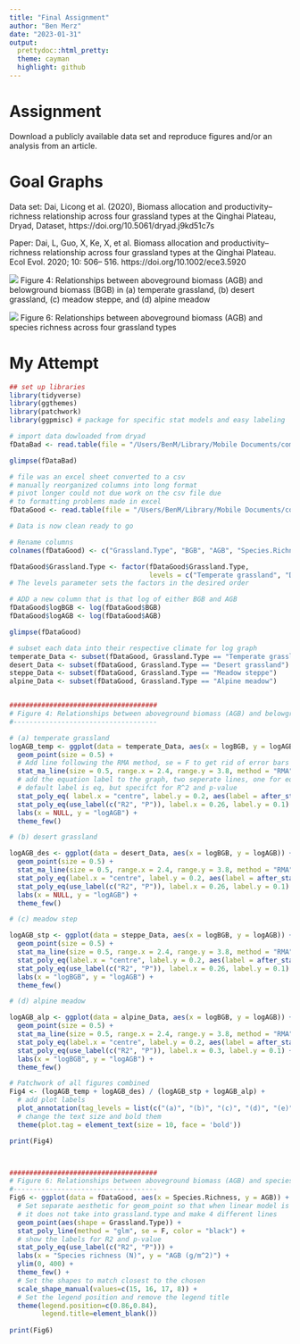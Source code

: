 ```yaml
---
title: "Final Assignment"
author: "Ben Merz"
date: "2023-01-31"
output: 
  prettydoc::html_pretty:
  theme: cayman
  highlight: github
---
```


# Assignment
Download a publicly available data set and reproduce figures and/or an analysis from an article.

# Goal Graphs
Data set: Dai, Licong et al. (2020), Biomass allocation and productivity–richness relationship across four grassland types at the Qinghai Plateau, Dryad, Dataset, https://doi.org/10.5061/dryad.j9kd51c7s

Paper: Dai, L, Guo, X, Ke, X, et al. Biomass allocation and productivity–richness relationship across four grassland types at the Qinghai Plateau. Ecol Evol. 2020; 10: 506– 516. https://doi.org/10.1002/ece3.5920

![](/Users/BenM/Library/Mobile Documents/com~apple~CloudDocs/Documents/College/Bio/Reproducible R/Git Repository/BIOL1007A/Data/Final/Dai_Fig4.jpeg)
Figure 4: Relationships between aboveground biomass (AGB) and belowground biomass (BGB) in (a) temperate grassland, (b) desert grassland, (c) meadow steppe, and (d) alpine meadow

![](/Users/BenM/Library/Mobile Documents/com~apple~CloudDocs/Documents/College/Bio/Reproducible R/Git Repository/BIOL1007A/Data/Final/Dai_Fig6.jpeg)
Figure 6: Relationships between aboveground biomass (AGB) and species richness across four grassland types


# My Attempt
```r
## set up libraries
library(tidyverse)
library(ggthemes)
library(patchwork)
library(ggpmisc) # package for specific stat models and easy labeling

# import data dowloaded from dryad
fDataBad <- read.table(file = "/Users/BenM/Library/Mobile Documents/com~apple~CloudDocs/Documents/College/Bio/Reproducible R/Git Repository/BIOL1007A/Data/Final/Data.csv", sep = ",", header = T)

glimpse(fDataBad)

# file was an excel sheet converted to a csv
# manually reorganized columns into long format
# pivot longer could not due work on the csv file due 
# to formatting problems made in excel
fDataGood <- read.table(file = "/Users/BenM/Library/Mobile Documents/com~apple~CloudDocs/Documents/College/Bio/Reproducible R/Git Repository/BIOL1007A/Data/Final/Dai_Data_2.csv", sep = ",", header = T)

# Data is now clean ready to go

# Rename columns
colnames(fDataGood) <- c("Grassland.Type", "BGB", "AGB", "Species.Richness")

fDataGood$Grassland.Type <- factor(fDataGood$Grassland.Type,
                                   levels = c("Temperate grassland", "Desert grassland", "Alpine meadow", "Meadow steppe"))
# The levels parameter sets the factors in the desired order

# ADD a new column that is that log of either BGB and AGB
fDataGood$logBGB <- log(fDataGood$BGB)
fDataGood$logAGB <- log(fDataGood$AGB)

glimpse(fDataGood)

# subset each data into their respective climate for log graph
temperate_Data <- subset(fDataGood, Grassland.Type == "Temperate grassland")
desert_Data <- subset(fDataGood, Grassland.Type == "Desert grassland")
steppe_Data <- subset(fDataGood, Grassland.Type == "Meadow steppe")
alpine_Data <- subset(fDataGood, Grassland.Type == "Alpine meadow")


#####################################
# Figure 4: Relationships between aboveground biomass (AGB) and belowground biomass (BGB) in (a) temperate grassland, (b) desert grassland, (c) meadow steppe, and (d) alpine meadow
#------------------------------------

# (a) temperate grassland 
logAGB_temp <- ggplot(data = temperate_Data, aes(x = logBGB, y = logAGB))  +
  geom_point(size = 0.5) +
  # Add line following the RMA method, se = F to get rid of error bars
  stat_ma_line(size = 0.5, range.x = 2.4, range.y = 3.8, method = "RMA", se = F, color = "black") +
  # add the equation label to the graph, two seperate lines, one for eq and for rr
  # default label is eq, but specifct for R^2 and p-value
  stat_poly_eq( label.x = "centre", label.y = 0.2, aes(label = after_stat(eq.label))) +
  stat_poly_eq(use_label(c("R2", "P")), label.x = 0.26, label.y = 0.1) +
  labs(x = NULL, y = "logAGB") + 
  theme_few()

# (b) desert grassland

logAGB_des <- ggplot(data = desert_Data, aes(x = logBGB, y = logAGB)) +
  geom_point(size = 0.5) +
  stat_ma_line(size = 0.5, range.x = 2.4, range.y = 3.8, method = "RMA", se = F, color = "black") +
  stat_poly_eq(label.x = "centre", label.y = 0.2, aes(label = after_stat(eq.label))) +
  stat_poly_eq(use_label(c("R2", "P")), label.x = 0.26, label.y = 0.1) +
  labs(x = NULL, y = "logAGB") + 
  theme_few() 

# (c) meadow step

logAGB_stp <- ggplot(data = steppe_Data, aes(x = logBGB, y = logAGB)) +
  geom_point(size = 0.5) +
  stat_ma_line(size = 0.5, range.x = 2.4, range.y = 3.8, method = "RMA", se = F, color = "black") +
  stat_poly_eq(label.x = "centre", label.y = 0.2, aes(label = after_stat(eq.label))) +
  stat_poly_eq(use_label(c("R2", "P")), label.x = 0.26, label.y = 0.1) +
  labs(x = "logBGB", y = "logAGB") + 
  theme_few() 

# (d) alpine meadow

logAGB_alp <- ggplot(data = alpine_Data, aes(x = logBGB, y = logAGB)) +
  geom_point(size = 0.5) +
  stat_ma_line(size = 0.5, range.x = 2.4, range.y = 3.8, method = "RMA", se = F, color = "black") +
  stat_poly_eq(label.x = "centre", label.y = 0.2, aes(label = after_stat(eq.label))) +
  stat_poly_eq(use_label(c("R2", "P")), label.x = 0.3, label.y = 0.1) +
  labs(x = "logBGB", y = "logAGB") + 
  theme_few() 

# Patchwork of all figures combined
Fig4 <- (logAGB_temp + logAGB_des) / (logAGB_stp + logAGB_alp) + 
  # add plot labels
  plot_annotation(tag_levels = list(c("(a)", "(b)", "(c)", "(d)", "(e)"))) &
  # change the text size and bold them
  theme(plot.tag = element_text(size = 10, face = 'bold'))

print(Fig4)



#####################################
# Figure 6: Relationships between aboveground biomass (AGB) and species richness across four grassland types
#------------------------------------
Fig6 <- ggplot(data = fDataGood, aes(x = Species.Richness, y = AGB)) +
  # Set separate aesthetic for geom_point so that when linear model is taken
  # it does not take into grassland.type and make 4 different lines
  geom_point(aes(shape = Grassland.Type)) +
  stat_poly_line(method = "glm", se = F, color = "black") +
  # show the labels for R2 and p-value
  stat_poly_eq(use_label(c("R2", "P"))) +
  labs(x = "Species richness (N)", y = "AGB (g/m^2)") +
  ylim(0, 400) +
  theme_few() +
  # Set the shapes to match closest to the chosen
  scale_shape_manual(values=c(15, 16, 17, 8)) +
  # Set the legend position and remove the legend title
  theme(legend.position=c(0.86,0.84),
        legend.title=element_blank())
  
print(Fig6)

```


